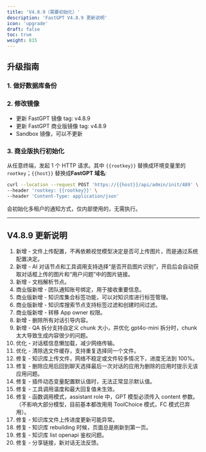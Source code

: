 ```yaml
---
title: 'V4.8.9（需要初始化）'
description: 'FastGPT V4.8.9 更新说明'
icon: 'upgrade'
draft: false
toc: true
weight: 815
---
```


## 升级指南

### 1. 做好数据库备份

### 2. 修改镜像

- 更新 FastGPT 镜像 tag: v4.8.9
- 更新 FastGPT 商业版镜像 tag: v4.8.9
- Sandbox 镜像，可以不更新

### 3. 商业版执行初始化

从任意终端，发起 1 个 HTTP 请求。其中 `{{rootkey}}` 替换成环境变量里的 `rootkey`；`{{host}}` 替换成**FastGPT 域名**:

```bash
curl --location --request POST 'https://{{host}}/api/admin/init/489' \
--header 'rootkey: {{rootkey}}' \
--header 'Content-Type: application/json'
```

会初始化多租户的通知方式，仅内部使用的，无需执行。

-------

## V4.8.9 更新说明

1. 新增 - 文件上传配置，不再依赖视觉模型决定是否可上传图片，而是通过系统配置决定。
2. 新增 - AI 对话节点和工具调用支持选择“是否开启图片识别”，开启后会自动获取对话框上传的图片和“用户问题”中的图片链接。
3. 新增 - 文档解析节点。
4. 商业版新增 - 团队通知账号绑定，用于接收重要信息。
5. 商业版新增 - 知识库集合标签功能，可以对知识库进行标签管理。
6. 商业版新增 - 知识库搜索节点支持标签过滤和创建时间过滤。
7. 商业版新增 - 转移 App owner 权限。
8. 新增 - 删除所有对话引导内容。
9. 新增 - QA 拆分支持自定义 chunk 大小，并优化 gpt4o-mini 拆分时，chunk 太大导致生成内容很少的问题。
10. 优化 - 对话框信息懒加载，减少网络传输。
11. 优化 - 清除选文件缓存，支持重复选择同一个文件。
12. 修复 - 知识库上传文件，网络不稳定或文件较多情况下，进度无法到 100%。
13. 修复 - 删除应用后回到聊天选择最后一次对话的应用为删除的应用时提示无该应用问题。
14. 修复 - 插件动态变量配置默认值时，无法正常显示默认值。
15. 修复 - 工具调用温度和最大回复值未生效。
16. 修复 - 函数调用模式，assistant role 中，GPT 模型必须传入 content 参数。（不影响大部分模型，目前基本都改用用 ToolChoice 模式，FC 模式已弃用）。
17. 修复 - 知识库文件上传进度更新可能异常。
18. 修复 - 知识库 rebuilding 时候，页面总是刷新到第一页。
19. 修复 - 知识库 list openapi 鉴权问题。
20. 修复 - 分享链接，新对话无法反馈。
